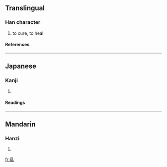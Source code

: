 ==Translingual==
===Han character===
{{Han char|rn=5|rad=乙|as=10|sn=11|four=2291<sub>0</sub>|canj=月火山 (BFU)}}
# to cure, to heal
====References====
{{Han ref|kx=0084.280|dkj=00205|dj=0173.010|hdz=10057.040|uh=4E7F|ud=20095|bh=D44B|bd=54347}}
----
==Japanese==
===Kanji===
{{ja-kanji|grade=|rs=乙10}}
# {{defn|Japanese}}
====Readings====
{{ja-readings|on=[[ち]] (chi), [[じ]] (ji)|kun=[[おさめる]] (osameru)}}
----
==Mandarin==
===Hanzi===
{{cmn-hanzi|pin=[[chì]] ([[chi4]]), [[lé]] ([[le2]]), [[liǎo]] ([[liao3]])|wg=ch'ih<sup>4</sup>, <sup>e</sup>, liao<sup>3</sup>}}
# {{defn|Mandarin}}

[[fr:乿]]